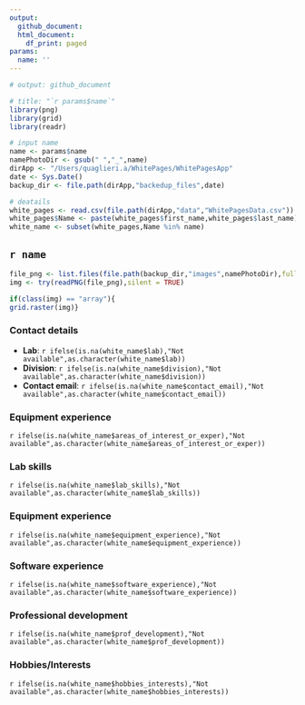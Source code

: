 ```yaml
---
output:
  github_document:
  html_document:
    df_print: paged
params:
  name: ''
---
```


```r
# output: github_document

# title: "`r params$name`"
library(png)
library(grid)
library(readr)

# input name
name <- params$name
namePhotoDir <- gsub(" ","_",name)
dirApp <- "/Users/quaglieri.a/WhitePages/WhitePagesApp"
date <- Sys.Date()
backup_dir <- file.path(dirApp,"backedup_files",date)

# deatails
white_pages <- read.csv(file.path(dirApp,"data","WhitePagesData.csv"))
white_pages$Name <- paste(white_pages$first_name,white_pages$last_name)
white_name <- subset(white_pages,Name %in% name)
```

## `r name`

```r
file_png <- list.files(file.path(backup_dir,"images",namePhotoDir),full.names = TRUE)
img <- try(readPNG(file_png),silent = TRUE)

if(class(img) == "array"){
grid.raster(img)}
```


### Contact details

- **Lab**: `r ifelse(is.na(white_name$lab),"Not available",as.character(white_name$lab))`
- **Division**: `r ifelse(is.na(white_name$division),"Not available",as.character(white_name$division))`
- **Contact email**: `r ifelse(is.na(white_name$contact_email),"Not available",as.character(white_name$contact_email))`

### Equipment experience

`r ifelse(is.na(white_name$areas_of_interest_or_exper),"Not available",as.character(white_name$areas_of_interest_or_exper))`

### Lab skills

`r ifelse(is.na(white_name$lab_skills),"Not available",as.character(white_name$lab_skills))`

### Equipment experience

`r ifelse(is.na(white_name$equipment_experience),"Not available",as.character(white_name$equipment_experience))`

### Software experience

`r ifelse(is.na(white_name$software_experience),"Not available",as.character(white_name$software_experience))`

### Professional development

`r ifelse(is.na(white_name$prof_development),"Not available",as.character(white_name$prof_development))`

### Hobbies/Interests

`r ifelse(is.na(white_name$hobbies_interests),"Not available",as.character(white_name$hobbies_interests))`
